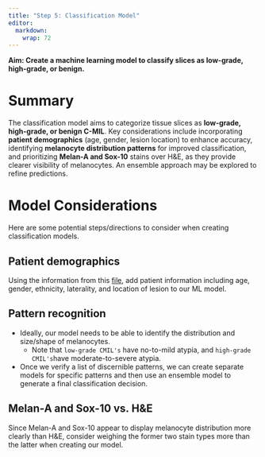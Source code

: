 ```yaml
---
title: "Step 5: Classification Model"
editor: 
  markdown: 
    wrap: 72
---
```


**Aim: Create a machine learning model to classify slices as low-grade, high-grade, or benign.**

# Summary

The classification model aims to categorize tissue slices as **low-grade, high-grade, or benign C-MIL**. Key considerations include incorporating **patient demographics** (age, gender, lesion location) to enhance accuracy, identifying **melanocyte distribution patterns** for improved classification, and prioritizing **Melan-A and Sox-10** stains over H&E, as they provide clearer visibility of melanocytes. An ensemble approach may be explored to refine predictions.

# Model Considerations

Here are some potential steps/directions to consider when creating classification models. 

## Patient demographics

Using the information from this [file](https://nuwildcat-my.sharepoint.com/:x:/r/personal/akl0407_ads_northwestern_edu/_layouts/15/Doc.aspx?sourcedoc=%7B808B83F5-0AC5-4834-8518-E454850AB281%7D&file=clincal%20data%20sheet%20for%20scoring.xlsx&action=default&mobileredirect=true), add patient information including age, gender, ethnicity, laterality, and location of lesion to our ML model. 

## Pattern recognition

- Ideally, our model needs to be able to identify the distribution and size/shape of melanocytes.
  - Note that `low-grade CMIL's` have no-to-mild atypia, and `high-grade CMIL's`have moderate-to-severe atypia.
- Once we verify a list of discernible patterns, we can create separate models for specific patterns and then use an ensemble model to generate a final classification decision. 

## Melan-A and Sox-10 vs. H&E

Since Melan-A and Sox-10 appear to display melanocyte distribution more clearly than H&E, consider weighing the former two stain types more than the latter when creating our model. 
